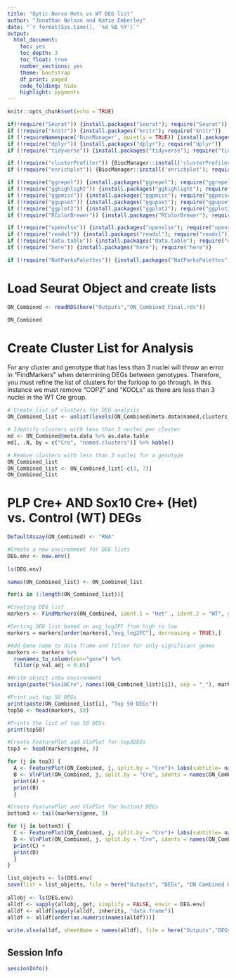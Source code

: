 ```yaml
---
title: "Optic Nerve Hets vs WT DEG list"
author: "Jonathan Nelson and Katie Emberley"
date: "`r format(Sys.time(), '%d %B %Y')`"
output:
  html_document: 
    toc: yes
    toc_depth: 3
    toc_float: true
    number_sections: yes
    theme: bootstrap
    df_print: paged
    code_folding: hide
    highlight: pygments
---
```


```r
knitr::opts_chunk$set(echo = TRUE)
```

```r
if(!require("Seurat")) {install.packages("Seurat"); require("Seurat")}
if (!require("knitr")) {install.packages("knitr"); require("knitr")}
if (!requireNamespace('BiocManager', quietly = TRUE)) {install.packages('BiocManager'); require("BiocManager")}
if (!require("dplyr")) {install.packages("dplyr"); require("dplyr")}
if (!require("tidyverse")) {install.packages("tidyverse"); require("tidyverse")}

if (!require("clusterProfiler")) {BiocManager::install('clusterProfiler'); require("clusterProfiler")}
if (!require("enrichplot")) {BiocManager::install('enrichplot'); require("enrichplot")}

if (!require("ggrepel")) {install.packages("ggrepel"); require("ggrepel")}
if (!require("gghighlight")) {install.packages("gghighlight"); require("gghighlight")}
if (!require("ggpmisc")) {install.packages("ggpmisc"); require("ggpmisc")}
if (!require("ggupset")) {install.packages("ggupset"); require("ggupset")}
if (!require("ggplot2")) {install.packages("ggplot2"); require("ggplot2")}
if (!require("RColorBrewer")) {install.packages("RColorBrewer"); require("RColorBrewer")}

if (!require("openxlsx")) {install.packages("openxlsx"); require("openxlsx")}
if (!require("readxl")) {install.packages("readxl"); require("readxl")}
if (!require("data.table")) {install.packages("data.table"); require("data.table")}
if (!require("here")) {install.packages("here"); require("here")}

if (!require("NatParksPalettes")) {install.packages("NatParksPalettes"); require("NatParksPalettes")}

```


# Load Seurat Object and create lists
```r

ON_Combined <- readRDS(here("Outputs","ON_Combined_Final.rds"))

ON_Combined
```

# Create Cluster List for Analysis
For any cluster and genotype that has less than 3 nuclei will throw an error in "FindMarkers" when determining DEGs between genotypes. Therefore, you must refine the list of clusters for the forloop to go through. In this instance we must remove "COP2" and "KOOLs" as there are less than 3 nuclei in the WT Cre group.
```r
# Create list of clusters for DEG analysis
ON_Combined_list <- unlist(levels(ON_Combined@meta.data$named.clusters))

# Identify clusters with less than 3 nuclei per cluster
md <- ON_Combined@meta.data %>% as.data.table
md[, .N, by = c("Cre", "named.clusters")] %>% kable()

# Remove clusters with less than 3 nuclei for a genotype
ON_Combined_list
ON_Combined_list <- ON_Combined_list[-c(3, 7)]
ON_Combined_list
```

# PLP Cre+ AND Sox10 Cre+ (Het) vs. Control (WT) DEGs
```r

DefaultAssay(ON_Combined) <- "RNA"

#Create a new environment for DEG lists
DEG.env <- new.env()
 
ls(DEG.env)

names(ON_Combined_list) <- ON_Combined_list

for(i in 1:length(ON_Combined_list)){

#Creating DEG list
markers <- FindMarkers(ON_Combined, ident.1 = "Het" , ident.2 = "WT", group.by = "Cre", subset.ident = ON_Combined_list[i], logfc.threshold = 0.322) 

#Sorting DEG list based on avg_log2FC from high to low
markers = markers[order(markers[,"avg_log2FC"], decreasing = TRUE),]

#Add Gene name to data frame and filter for only significant genes
markers <- markers %>%
  rownames_to_column(var="gene") %>%
  filter(p_val_adj < 0.05)

#Write object into environment
assign(paste("Sox10Cre", names((ON_Combined_list)[i]), sep = "_"), markers, envir = DEG.env)

#Print out top 50 DEGs
print(paste(ON_Combined_list[i], "Top 50 DEGs"))
top50 <- head(markers, 50)

#Prints the list of top 50 DEGs
print(top50)

#Create FeaturePlot and VlnPlot for top3DEGs
top3 <- head(markers$gene, 3)

for (j in top3) {
  A <- FeaturePlot(ON_Combined, j, split.by = "Cre")+ labs(subtitle= names(ON_Combined_list)[i])
  B <- VlnPlot(ON_Combined, j, split.by = "Cre", idents = names(ON_Combined_list)[i] , cols = natparks.pals("CraterLake")) + labs(title= j) + xlab(element_blank()) 
  print(A) + 
  print(B)
  }

#Create FeaturePlot and VlnPlot for bottom3 DEGs
bottom3 <- tail(markers$gene, 3)

for (j in bottom3) {
  C <- FeaturePlot(ON_Combined, j, split.by = "Cre")+ labs(subtitle= names(ON_Combined_list)[i])
  D <- VlnPlot(ON_Combined, j, split.by = "Cre", idents = names(ON_Combined_list)[i] , cols = natparks.pals("CraterLake")) + labs(title= j) + xlab(element_blank())
  print(C) + 
  print(D)
  }
}

list_objects <- ls(DEG.env)
save(list = list_objects, file = here("Outputs", "DEGs", "ON Combined Het vs WT Defining DEGs.RData"), envir = DEG.env)
 
allobj <- ls(DEG.env)
alldf <- sapply(allobj, get, simplify = FALSE, envir = DEG.env)
alldf <- alldf[sapply(alldf, inherits, "data.frame")]
alldf <- alldf[order(as.numeric(names(alldf)))]
 
write.xlsx(alldf, sheetName = names(alldf), file = here("Outputs","DEGs", "ON Combined Het vs WT Defining DEGs.xlsx"))
```

## Session Info

```r
sessionInfo()
```


  